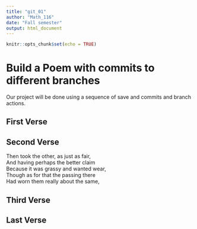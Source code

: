 ```yaml
---
title: "git_01"
author: "Math_116"
date: "Fall semester"
output: html_document
---
```


```r
knitr::opts_chunk$set(echo = TRUE)
```
# Build a Poem with commits to different branches
Our project will be done using a sequence of save and commits and branch actions.
<!-- Do not modify or change any text in "!--" bracketed areas such as this --- these are instructions to
you, if you change any of this the git program will notice it and compromise your git merging strategy !-->

## First Verse 
<!--Put the first five lines of a poem by Lewis Carrol in this section!-->

## Second Verse
<!--Put the first five lines of a poem by Robert Frost here!-->
Then took the other, as just as fair,  
And having perhaps the better claim  
Because it was grassy and wanted wear,  
Though as for that the passing there  
Had worn them really about the same,  
  
## Third Verse
<!--Put the first two verses of The Walrus and the Carpenter here!-->

## Last Verse
<!--Put a short poem of your choice 8-20 lines,here!-->
